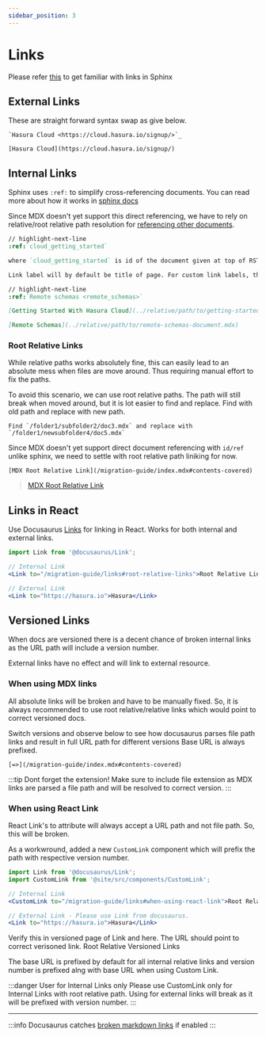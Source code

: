 ```yaml
---
sidebar_position: 3
---
```



# Links

Please refer [this](https://www.sphinx-doc.org/en/master/usage/restructuredtext/basics.html?highlight=links#hyperlinks) to get familiar with links in Sphinx

## External Links

These are straight forward syntax swap as give below.

<Tabs>
  <TabItem value="sphinx" label="Sphinx - RST" default>

    `Hasura Cloud <https://cloud.hasura.io/signup/>`_

  </TabItem>
  <TabItem value="docusaurus" label="Docusaurus - MDX">

    [Hasura Cloud](https://cloud.hasura.io/signup/)

  </TabItem>
</Tabs>

## Internal Links

Sphinx uses `:ref:` to simplify cross-referencing documents. You can read more about how it works in [sphinx docs](https://www.sphinx-doc.org/en/master/usage/restructuredtext/roles.html#ref-role)

Since MDX doesn't yet support this direct referencing, we have to rely on relative/root relative path resolution for [referencing other documents](https://docusaurus.io/docs/docs-markdown-features#referencing-other-documents).

<Tabs>
  <TabItem value="sphinx" label="Sphinx - RST" default>

```rest
// highlight-next-line
:ref:`cloud_getting_started`

where `cloud_getting_started` is id of the document given at top of RST file.

Link label will by default be title of page. For custom link labels, the syntax might look like below.

// highlight-next-line
:ref:`Remote schemas <remote_schemas>`
```

  </TabItem>
  <TabItem value="docusaurus" label="Docusaurus - MDX">

```markdown
[Getting Started With Hasura Cloud](../relative/path/to/getting-started-document.mdx)

[Remote Schemas](../relative/path/to/remote-schemas-document.mdx)
```

  </TabItem>
</Tabs>

### Root Relative Links

While relative paths works absolutely fine, this can easily lead to an absolute mess when files are move around. Thus requiring manual effort to fix the paths.

To avoid this scenario, we can use root relative paths. The path will still break when moved around, but it is lot easier to find and replace. Find with old path and replace with new path.

```
Find `/folder1/subfolder2/doc3.mdx` and replace with `/folder1/newsubfolder4/doc5.mdx`
```

Since MDX doesn't yet support direct document referencing with `id/ref` unlike sphinx, we need to settle with root relative path liniking for now.

```
[MDX Root Relative Link](/migration-guide/index.mdx#contents-covered)
```


> [MDX Root Relative Link](/migration-guide/index.mdx#contents-covered)


## Links in React

Use Docusaurus [Links](https://docusaurus.io/docs/docusaurus-core#link) for linking in React. Works for both internal and external links.

```jsx
import Link from '@docusaurus/Link';

// Internal Link
<Link to="/migration-guide/links#root-relative-links">Root Relative Links</Link>

// External Link
<Link to="https://hasura.io">Hasura</Link>
```

## Versioned Links
When docs are versioned there is a decent chance of broken internal links as the URL path will include a version number.

External links have no effect and will link to external resource.

### When using MDX links
All absolute links will be broken and have to be manually fixed. So, it is always recommended to use root relative/relative links which would point to correct versioned docs.


Switch versions and observe below to see how docusaurus parses file path links and result in full URL path for different versions
Base URL is always prefixed.

`[=>](/migration-guide/index.mdx#contents-covered)`

:::tip Dont forget the extension!
Make sure to include file extension as MDX links are parsed a file path and will be resolved to correct version.
:::

### When using React Link
React Link's to attribute will always accept a URL path and not file path. So, this will be broken.

As a workwround, added a new `CustomLink` component which will prefix the path with respective version number.

```jsx
import Link from '@docusaurus/Link';
import CustomLink from '@site/src/components/CustomLink';

// Internal Link
<CustomLink to="/migration-guide/links#when-using-react-link">Root Relative Versioned Links</CustomLink>

// External Link - Please use Link from docusaurus.
<Link to="https://hasura.io">Hasura</Link>
```

Verify this in versioned page of Link and here. The URL should point to correct verisoned link.
<CustomLink to="/migration-guide/links#when-using-react-link">Root Relative Versioned Links</CustomLink>


The base URL is prefixed by default for all internal relative links and version number is prefixed alng with base URL when using Custom Link.

:::danger User for Internal Links only
Please use CustomLink only for Internal Links with root relative path. Using for external links will break as it will be prefixed with version number.
:::


<hr />

:::info
Docusaurus catches [broken markdown links](https://docusaurus.io/docs/api/docusaurus-config#onbrokenmarkdownlinks) if enabled
:::
